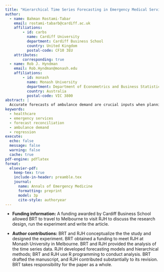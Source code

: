 ```yaml
---
title: "Hierarchical Time Series Forecasting in Emergency Medical Services"
author:
  - name: Bahman Rostami-Tabar
    email: rostami-tabarb@cardiff.ac.uk
    affiliations:
        - id: carbs
          name: Cardiff University
          department: Cardiff Business School
          country: United Kingdom
          postal-code: CF10 3EU
    attributes:
        corresponding: true
  - name: Rob J. Hyndman
    email: Rob.Hyndman@monash.edu
    affiliations:
        - id: monash
          name: Monash University
          department: Department of Econometrics and Business Statistics
          country: Australia
          postal-code: VIC 3800
abstract: |
  Accurate forecasts of ambulance demand are crucial inputs when planning and deploying staff and fleet. Such demand forecasts are required at national, regional and sub-regional levels, and must take account of the nature of incidents and their priorities. These forecasts are often generated independently by different teams within the organization. As a result, forecasts at different levels may be inconsistent, resulting in conflicting decisions and a lack of coherent coordination in the service. To address this issue, we exploit the hierarchical and grouped structure of the demand time series, and apply forecast reconciliation methods to generate both point and probabilistic forecasts that are coherent and use all the available data at all levels of disaggregation. The methods are applied to daily incident data from an ambulance service in Great Britain, from October 2015 to July 2019, disaggregated by nature of incident, priority, managing health board, and control area. We use an ensemble of forecasting models, and show that the resulting forecasts are better than any individual forecasting model. We validate the forecasting approach using time-series cross-validation.
keywords:
  - healthcare
  - emergency services
  - forecast reconciliation
  - ambulance demand
  - regression
execute:
  echo: false
  message: false
  warning: false
  cache: true
pdf-engine: pdflatex
format:
  elsevier-pdf:
    keep-tex: true
    include-in-header: preamble.tex
    journal:
      name: Annals of Emergency Medicine
      formatting: preprint
      model: 3p
      cite-style: authoryear
---
```


- **Funding information:** A funding awarded by Cardiff Business School allowed BRT to travel to Melbourne to visit RJH to discuss the research design, run the experiment and write the article.

- **Author contributions:** BRT and RJH conceptualize the the study and designed the experiment. BRT obtained a funding to meet RJH at Monash University in Melbourne. BRT and RJH provided the analysis of the time series data. RJH developed forecasting models and hierarchical methods; BRT and RJH use R programming to conduct analysis. BRT drafted the manuscript, and RJH contributed substantially to its revision. BRT takes responsibility for the paper as a whole.

